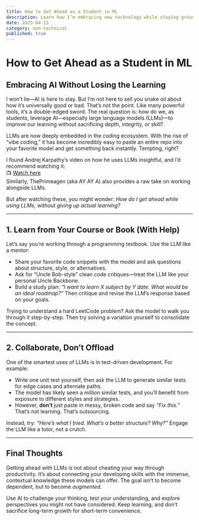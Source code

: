 ```yaml
---
title: How to Get Ahead as a Student in ML
description: Learn how I’m embracing new technology while staying grounded in real learning. Here’s how to leverage AI without sacrificing depth.
date: 2025-04-15
category: non-technical
published: true
---
```


# How to Get Ahead as a Student in ML  

## Embracing AI Without Losing the Learning

I won’t lie—AI is here to stay. But I’m not here to sell you snake oil about how it’s universally good or bad. That’s not the point. Like many powerful tools, it’s a double-edged sword. The real question is: how do we, as students, leverage AI—especially large language models (LLMs)—to improve our learning without sacrificing depth, integrity, or skill?

LLMs are now deeply embedded in the coding ecosystem. With the rise of “vibe coding,” it has become incredibly easy to paste an entire repo into your favorite model and get something back instantly. Tempting, right?

I found Andrej Karpathy’s video on how he uses LLMs insightful, and I’d recommend watching it:  
📺 [Watch here](https://www.youtube.com/watch?v=EWvNQjAaOHw)  
Similarly, ThePrimeagen (aka AY AY A) also provides a raw take on working alongside LLMs.

But after watching these, you might wonder: *How do I get ahead while using LLMs, without giving up actual learning?*

---

## 1. Learn from Your Course or Book (With Help)

Let’s say you’re working through a programming textbook. Use the LLM like a mentor:

- Share your favorite code snippets with the model and ask questions about structure, style, or alternatives.  
- Ask for “Uncle Bob-style” clean code critiques—treat the LLM like your personal Uncle Backbone.  
- Build a study plan: *“I want to learn X subject by Y date. What would be an ideal roadmap?”* Then critique and revise the LLM’s response based on your goals.  

Trying to understand a hard LeetCode problem? Ask the model to walk you through it step-by-step. Then try solving a variation yourself to consolidate the concept.

---

## 2. Collaborate, Don’t Offload

One of the smartest uses of LLMs is in test-driven development. For example:

- Write one unit test yourself, then ask the LLM to generate similar tests for edge cases and alternate paths.  
- The model has likely seen a million similar tests, and you’ll benefit from exposure to different styles and strategies.  
- However, **don’t** just paste in messy, broken code and say *“Fix this.”* That’s not learning. That’s outsourcing.

Instead, try: *“Here’s what I tried. What’s a better structure? Why?”* Engage the LLM like a tutor, not a crutch.

---

## Final Thoughts

Getting ahead with LLMs is not about cheating your way through productivity. It’s about connecting your developing skills with the immense, contextual knowledge these models can offer. The goal isn’t to become dependent, but to become *augmented.*

Use AI to challenge your thinking, test your understanding, and explore perspectives you might not have considered. Keep learning, and don’t sacrifice long-term growth for short-term convenience.
